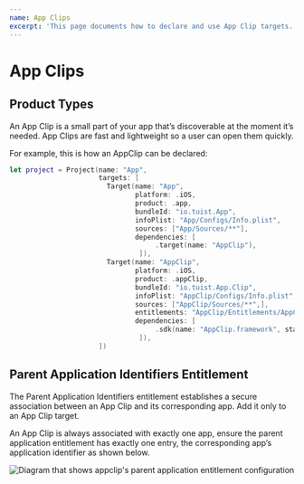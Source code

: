 ```yaml
---
name: App Clips
excerpt: 'This page documents how to declare and use App Clip targets.'
---
```



# App Clips

## Product Types

An App Clip is a small part of your app that’s discoverable at the moment it’s needed. App Clips are fast and lightweight so a user can open them quickly.

For example, this is how an AppClip can be declared:

```swift
let project = Project(name: "App",
                      targets: [
                        Target(name: "App",
                               platform: .iOS,
                               product: .app,
                               bundleId: "io.tuist.App",
                               infoPlist: "App/Configs/Info.plist",
                               sources: ["App/Sources/**"],
                               dependencies: [
                                    .target(name: "AppClip"),
                                ]),
                        Target(name: "AppClip",
                               platform: .iOS,
                               product: .appClip,
                               bundleId: "io.tuist.App.Clip",
                               infoPlist: "AppClip/Configs/Info.plist",
                               sources: ["AppClip/Sources/**",],
                               entitlements: "AppClip/Entitlements/AppClip.entitlements",
                               dependencies: [
                                    .sdk(name: "AppClip.framework", status: .required),
                                ]),
                      ])
```

## Parent Application Identifiers Entitlement

The Parent Application Identifiers entitlement establishes a secure association between an App Clip and its corresponding app. Add it only to an App Clip target.

An App Clip is always associated with exactly one app, ensure the parent application entitlement has exactly one entry, the corresponding app’s application identifier as shown below.

![Diagram that shows appclip's parent application entitlement configuration](assets/appclip-entitlement-example.png)
